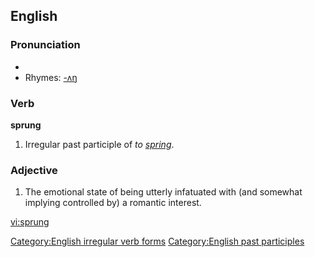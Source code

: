 {{see|Sprung}}

==English==

===Pronunciation===
*{{IPA|/'spɻʌɳ/}}
*Rhymes: [[Rhymes:English:-ʌŋ|-ʌŋ]]

===Verb===
'''sprung'''
# Irregular past participle of ''to [[spring]]''.  

===Adjective===
{{en-adj}}
#{{context|ebonics|slang}} The emotional state of being utterly infatuated with (and somewhat implying controlled by) a romantic interest.

[[Category:English irregular verb forms]]
[[Category:English past participles]]

[[vi:sprung]]